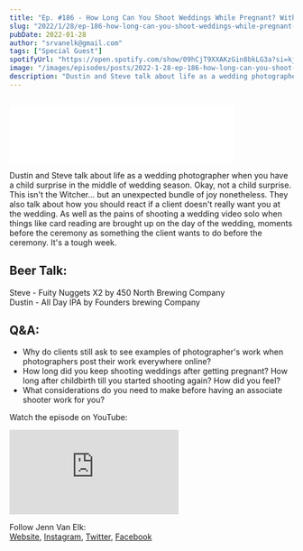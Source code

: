 ```yaml
---
title: "Ep. #186 - How Long Can You Shoot Weddings While Pregnant? With Special Guest Jennifer Van Elk"
slug: "2022/1/28/ep-186-how-long-can-you-shoot-weddings-while-pregnant-with-special-guest-jennifer-van-elk"
pubDate: 2022-01-28
author: "srvanelk@gmail.com"
tags: ["Special Guest"]
spotifyUrl: "https://open.spotify.com/show/09hCjT9XXAKzGin8bkLG3a?si=kjRZvQ1JTb6Ov3HVzSSlWA"
image: "/images/episodes/posts/2022-1-28-ep-186-how-long-can-you-shoot-weddings-while-pregnant-with-special-guest-jennifer-van-elk/newborn+photos-8.webp"
description: "Dustin and Steve talk about life as a wedding photographer when you have a child surprise in the middle of wedding season. Okay, not a child surprise. This isn't the Witcher... but an unexpected bundle of joy nonetheless. They also talk about how you should react if a client doesn't really want you at the wedding. As well as the pains of shooting a wedding video solo when things like card reading are brought up on the day of the wedding, moments before the ceremony as something the client wants to do before the ceremony. It's a tough week."
---
```


<figure>
  <img
    src="/images/episodes/posts/2022-1-28-ep-186-how-long-can-you-shoot-weddings-while-pregnant-with-special-guest-jennifer-van-elk/newborn+photos-8.webp"
    alt=""
  />
</figure>
<iframe
  class="embedly-embed"
  src="//cdn.embedly.com/widgets/media.html?src=https%3A%2F%2Fanchor.fm%2Fweddingphotohangover%2Fembed%2Fepisodes%2FEp--186---How-Long-Can-You-Shoot-Weddings-While-Pregnant--with-special-guest-Jennifer-Van-Elk-e1djgs5&display_name=Anchor+FM+Inc.&url=https%3A%2F%2Fanchor.fm%2Fweddingphotohangover%2Fepisodes%2FEp--186---How-Long-Can-You-Shoot-Weddings-While-Pregnant--with-special-guest-Jennifer-Van-Elk-e1djgs5&image=https%3A%2F%2Fd3t3ozftmdmh3i.cloudfront.net%2Fproduction%2Fpodcast_uploaded_episode400%2F805714%2F805714-1643397193404-d30a7b6832f24.jpg&key=61d05c9d54e8455ea7a9677c366be814&type=text%2Fhtml&schema=anchor"
  width="400"
  height="102"
  scrolling="no"
  title="Anchor FM Inc. embed"
  frameborder="0"
  allow="autoplay; fullscreen"
  allowfullscreen="true"
></iframe>

Dustin and Steve talk about life as a wedding photographer when you have a child surprise in the middle of wedding season. Okay, not a child surprise. This isn't the Witcher... but an unexpected bundle of joy nonetheless. They also talk about how you should react if a client doesn't really want you at the wedding. As well as the pains of shooting a wedding video solo when things like card reading are brought up on the day of the wedding, moments before the ceremony as something the client wants to do before the ceremony. It's a tough week.

## Beer Talk:

Steve - Fuity Nuggets X2 by 450 North Brewing Company  
Dustin - All Day IPA by Founders brewing Company

## Q&A:
- Why do clients still ask to see examples of photographer's work when photographers post their work everywhere online? 
- How long did you keep shooting weddings after getting pregnant? How long after childbirth till you started shooting again? How did you feel? 
- What considerations do you need to make before having an associate shooter work for you?


Watch the episode on YouTube:
<iframe
  src="https://www.youtube.com/embed/qSAQWLHl9U8"
  frameborder="0"
  allow="autoplay; encrypted-media"
  allowfullscreen
></iframe>

Follow Jenn Van Elk:  
[Website](http://vanelk.co), [Instagram](https://instagram.com/vanelkco), [Twitter](https://twitter.com/jennvanelkphoto), [Facebook](https://www.facebook.com/Jennifervanelkphotography)

